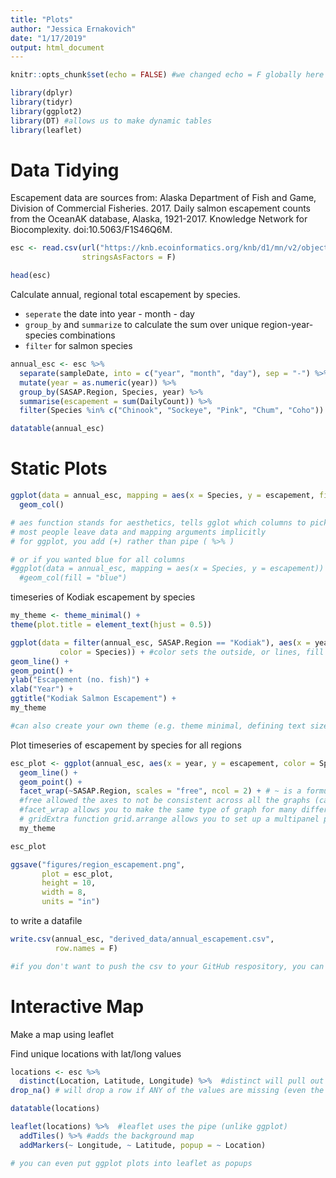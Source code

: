 ```yaml
---
title: "Plots"
author: "Jessica Ernakovich"
date: "1/17/2019"
output: html_document
---
```


```r
knitr::opts_chunk$set(echo = FALSE) #we changed echo = F globally here so that we didn't have to show our R script
```

```r
library(dplyr)
library(tidyr)
library(ggplot2)
library(DT) #allows us to make dynamic tables
library(leaflet)
```

# Data Tidying

Escapement data are sources from: Alaska Department of Fish and Game, Division of Commercial Fisheries. 2017. Daily salmon escapement counts from the OceanAK database, Alaska, 1921-2017. Knowledge Network for Biocomplexity. doi:10.5063/F1S46Q6M.

```r
esc <- read.csv(url("https://knb.ecoinformatics.org/knb/d1/mn/v2/object/urn%3Auuid%3Af119a05b-bbe7-4aea-93c6-85434dcb1c5e", method = "libcurl"), 
                stringsAsFactors = F)

head(esc)
```


Calculate annual, regional total escapement by species.

* `seperate` the date into year - month - day
* `group_by` and `summarize` to calculate the sum over unique region-year-species combinations
* `filter` for salmon species



```r
annual_esc <- esc %>% 
  separate(sampleDate, into = c("year", "month", "day"), sep = "-") %>% 
  mutate(year = as.numeric(year)) %>% 
  group_by(SASAP.Region, Species, year) %>% 
  summarise(escapement = sum(DailyCount)) %>% 
  filter(Species %in% c("Chinook", "Sockeye", "Pink", "Chum", "Coho")) # %in% filters for any species in the list, so you don't have to do species = "Chinook" | species = "Chum" and so on)

```

```r
datatable(annual_esc)
```


# Static Plots

```r
ggplot(data = annual_esc, mapping = aes(x = Species, y = escapement, fill = SASAP.Region)) + 
  geom_col()

# aes function stands for aesthetics, tells gglot which columns to pick and how to map them onto the plot
# most people leave data and mapping arguments implicitly
# for ggplot, you add (+) rather than pipe ( %>% )

# or if you wanted blue for all columns 
#ggplot(data = annual_esc, mapping = aes(x = Species, y = escapement)) + 
  #geom_col(fill = "blue")
```

timeseries of Kodiak escapement by species

```r
my_theme <- theme_minimal() + 
theme(plot.title = element_text(hjust = 0.5))
```


```r
ggplot(data = filter(annual_esc, SASAP.Region == "Kodiak"), aes(x = year, y = escapement, 
           color = Species)) + #color sets the outside, or lines, fill sets fill
geom_line() + 
geom_point() + 
ylab("Escapement (no. fish)") + 
xlab("Year") + 
ggtitle("Kodiak Salmon Escapement") + 
my_theme

#can also create your own theme (e.g. theme minimal, defining text sizes, center justification, then call it at the top so you always have the same looking plot)
```


Plot timeseries of escapement by species for all regions

```r
esc_plot <- ggplot(annual_esc, aes(x = year, y = escapement, color = Species)) +
  geom_line() +
  geom_point() +
  facet_wrap(~SASAP.Region, scales = "free", ncol = 2) + # ~ is a formula in R that defines the independent ~ dependent variables
  #free allowed the axes to not be consistent across all the graphs (can also have free_y,etc)
  #facet_wrap allows you to make the same type of graph for many different panels of data... the same plot
  # gridExtra function grid.arrange allows you to set up a multipanel plot, which is especially helpful if you need to make plots that are different
  my_theme

esc_plot

ggsave("figures/region_escapement.png", 
       plot = esc_plot, 
       height = 10, 
       width = 8, 
       units = "in")

```

to write a datafile

```r
write.csv(annual_esc, "derived_data/annual_escapement.csv", 
          row.names = F)

#if you don't want to push the csv to your GitHub respository, you can add this to your .gitignore file
```




# Interactive Map

Make a map using leaflet  

Find unique locations with lat/long values

```r
locations <- esc %>%
  distinct(Location, Latitude, Longitude) %>%  #distinct will pull out unique combinations of whatever values you give it
drop_na() # will drop a row if ANY of the values are missing (even the  uniqueID, here location)

datatable(locations)


```

```r
leaflet(locations) %>%  #leaflet uses the pipe (unlike ggplot)
  addTiles() %>% #adds the background map
  addMarkers(~ Longitude, ~ Latitude, popup = ~ Location)

# you can even put ggplot plots into leaflet as popups
```






